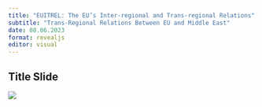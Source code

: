 ```yaml
---
title: "EUITREL: The EU’s Inter-regional and Trans-regional Relations"
subtitle: "Trans-Regional Relations Between EU and Middle East"
date: 08.06.2023
format: revealjs
editor: visual
---
```


## Title Slide

![](/lecture/images/2022-2023%20Spring/HM%2014.png)
